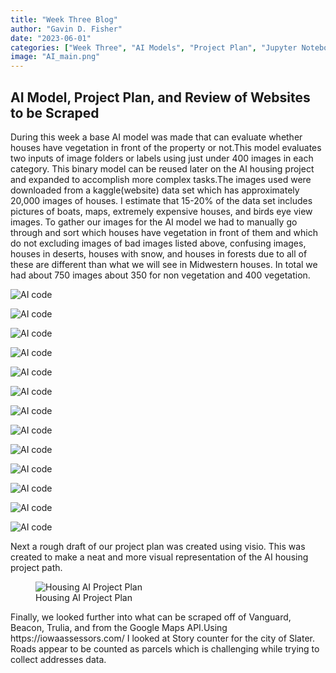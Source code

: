 ```yaml
---
title: "Week Three Blog"
author: "Gavin D. Fisher"
date: "2023-06-01"
categories: ["Week Three", "AI Models", "Project Plan", "Jupyter Notebook"]
image: "AI_main.png"
---
```


## AI Model, Project Plan, and Review of Websites to be Scraped

During this week a base AI model was made that can evaluate whether houses have vegetation in front of the property or not.This model evaluates two inputs of image folders or labels using just under 400 images in each category. This binary model can be reused later on the AI housing project and expanded to accomplish more complex tasks.The images used were downloaded from a kaggle(website) data set which has approximately 20,000 images of houses. I estimate that 15-20% of the data set includes pictures of boats, maps, extremely expensive houses, and birds eye view images. To gather our images for the AI model we had to manually go through and sort which houses have vegetation in front of them and which do not excluding images of bad images listed above, confusing images, houses in deserts, houses with snow, and houses in forests due to all of these are different than what we will see in Midwestern houses. In total we had about 750 images about 350 for non vegetation and 400 vegetation.

![](AI_1.png "AI code")

![](AI_2.png "AI code")

![](AI_3.png "AI code")

![](AI_45.png "AI code")

![](AI_6.png "AI code")

![](AI_62.png "AI code")

![](AI_7.png "AI code")

![](AI_8.png "AI code")

![](AI_82.png "AI code")

![](AI_9.png "AI code")

![](AI_10.png "AI code")

![](AI_102.png "AI code")

![](AI_11.png "AI code")

Next a rough draft of our project plan was created using visio. This was created to make a neat and more visual representation of the AI housing project path.

![Housing AI Project Plan](DSPG_project_plan.png "Housing AI Project Plan")

Finally, we looked further into what can be scraped off of Vanguard, Beacon, Trulia, and from the Google Maps API.Using https://iowaassessors.com/ I looked at Story counter for the city of Slater. Roads appear to be counted as parcels which is challenging while trying to collect addresses data.
